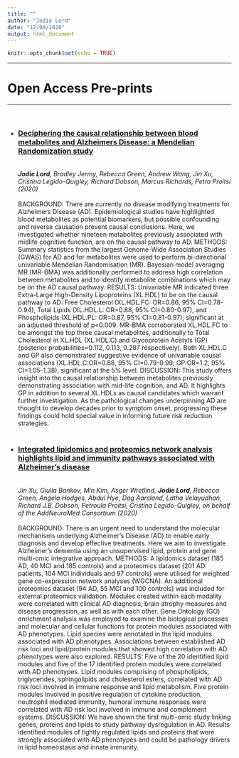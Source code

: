 ```yaml
---
title: ""
author: "Jodie Lord"
date: "12/08/2020"
output: html_document
---
```


```r
knitr::opts_chunk$set(echo = TRUE)
```

_______________________________________________________________________


# Open Access Pre-prints

_______________________________________________________________________

<br/>

- ### [Deciphering the causal relationship between blood metabolites and Alzheimers Disease: a Mendelian Randomization study](https://www.medrxiv.org/content/10.1101/2020.04.28.20083253v1) 
<br/>
_**Jodie Lord**, Bradley Jermy, Rebecca Green, Andrew Wong, Jin Xu, Cristina Legido-Quigley, Richard Dobson, Marcus Richards, Petra Proitsi (2020)_
<br/>
<br/>
BACKGROUND: There are currently no disease modifying treatments for Alzheimers Disease (AD). Epidemiological studies have highlighted blood metabolites as potential biomarkers, but possible confounding and reverse causation prevent causal conclusions. Here, we investigated whether nineteen metabolites previously associated with midlife cognitive function, are on the causal pathway to AD. METHODS: Summary statistics from the largest Genome-Wide Association Studies (GWAS) for AD and for metabolites were used to perform bi-directional univariable Mendelian Randomisation (MR). Bayesian model averaging MR (MR-BMA) was additionally performed to address high correlation between metabolites and to identify metabolite combinations which may be on the AD causal pathway. RESULTS: Univariable MR indicated three Extra-Large High-Density Lipoproteins (XL.HDL) to be on the causal pathway to AD: Free Cholesterol (XL.HDL.FC: OR=0.86, 95% CI=0.78-0.94), Total Lipids (XL.HDL.L: OR=0.88, 95% CI=0.80-0.97), and Phospholipids (XL.HDL.PL: OR=0.87, 95% CI=0.81-0.97); significant at an adjusted threshold of p<0.009. MR-BMA corroborated XL.HDL.FC to be amongst the top three causal metabolites, additionally to Total Cholesterol in XL.HDL (XL.HDL.C) and Glycoprotein Acetyls (GP) (posterior probabilities=0.112, 0.113, 0.287 respectively). Both XL.HDL.C and GP also demonstrated suggestive evidence of univariable causal associations (XL.HDL.C:OR=0.88, 95% CI=0.79-0.99; GP:OR=1.2, 95% CI=1.05-1.38); significant at the 5% level. DISCUSSION: This study offers insight into the causal relationship between metabolites previously demonstrating association with mid-life cognition, and AD. It highlights GP in addition to several XL.HDLs as causal candidates which warrant further investigation. As the pathological changes underpinning AD are thought to develop decades prior to symptom onset, progressing these findings could hold special value in informing future risk reduction strategies.
<br/>
<br/>


- ###  [Integrated lipidomics and proteomics network analysis highlights lipid and immunity pathways associated with Alzheimer’s disease](https://www.biorxiv.org/content/10.1101/2020.03.18.995464v2) 
<br/>
_Jin Xu, Giulia Bankov, Min Kim, Asger Wretlind, **Jodie Lord**, Rebecca Green, Angela Hodges, Abdul Hye, Dag Aarsland, Latha Velayudhan, Richard J.B. Dobson, Petroula Proitsi, Cristina Legido-Quigley, on behalf of the AddNeuroMed Consortium (2020)_
<br/>
<br/>
BACKGROUND: There is an urgent need to understand the molecular mechanisms underlying Alzheimer’s Disease (AD) to enable early diagnosis and develop effective treatments. Here we aim to investigate Alzheimer’s dementia using an unsupervised lipid, protein and gene multi-omic integrative approach. METHODS: A lipidomics dataset (185 AD, 40 MCI and 185 controls) and a proteomics dataset (201 AD patients, 104 MCI individuals and 97 controls) were utilised for weighted gene co-expression network analyses (WGCNA). An additional proteomics dataset (94 AD, 55 MCI and 100 controls) was included for external proteomics validation. Modules created within each modality were correlated with clinical AD diagnosis, brain atrophy measures and disease progression, as well as with each other. Gene Ontology (GO) enrichment analysis was employed to examine the biological processes and molecular and cellular functions for protein modules associated with AD phenotypes. Lipid species were annotated in the lipid modules associated with AD phenotypes. Associations between established AD risk loci and lipid/protein modules that showed high correlation with AD phenotypes were also explored. RESULTS: Five of the 20 identified lipid modules and five of the 17 identified protein modules were correlated with AD phenotypes. Lipid modules comprising of phospholipids, triglycerides, sphingolipids and cholesterol esters, correlated with AD risk loci involved in immune response and lipid metabolism. Five protein modules involved in positive regulation of cytokine production, neutrophil mediated immunity, humoral immune responses were correlated with AD risk loci involved in immune and complement systems. DISCUSSION: We have shown the first multi-omic study linking genes, proteins and lipids to study pathway dysregulation in AD. Results identified modules of tightly regulated lipids and proteins that were strongly associated with AD phenotypes and could be pathology drivers in lipid homeostasis and innate immunity.
<br/>
